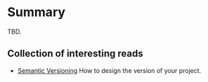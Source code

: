 # Summary {.unnumbered}

TBD.

## Collection of interesting reads

- [Semantic Versioning](https://semver.org/) How to design the version of your project.